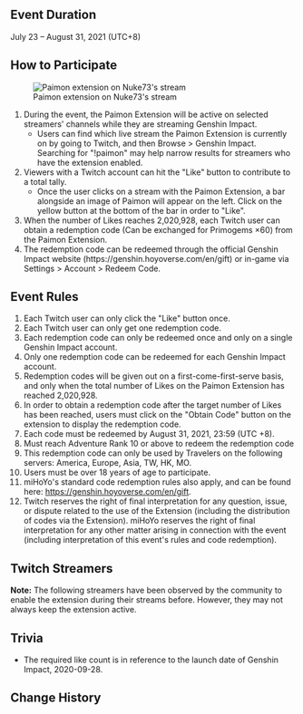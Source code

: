 {{Event
|name              = Paimon Extension on Twitch 2021-07-23
|image             = Paimon Extension on Twitch.png
|type              = Web
|type2             = Social Media
|time_known        = yes
|time_start        = 2021-07-23
|time_start_offset = GMT+8
|time_end          = 2021-08-31
|time_end_offset   = GMT+8
|link              = https://www.hoyolab.com/article/591256
}}

==Event Duration==
July 23 – August 31, 2021 (UTC+8)

==How to Participate==
[[File:Paimon Extension on Twitch Guide.png|thumb|Paimon extension on Nuke73's stream]]
#During the event, the Paimon Extension will be active on selected streamers' channels while they are streaming Genshin Impact.
#*Users can find which live stream the Paimon Extension is currently on by going to Twitch, and then Browse > Genshin Impact. Searching for "!paimon" may help narrow results for streamers who have the extension enabled.
#Viewers with a Twitch account can hit the "Like" button to contribute to a total tally.
#*Once the user clicks on a stream with the Paimon Extension, a bar alongside an image of Paimon will appear on the left. Click on the yellow button at the bottom of the bar in order to "Like".
#When the number of Likes reaches 2,020,928, each Twitch user can obtain a redemption code (Can be exchanged for Primogems ×60) from the Paimon Extension.
#The redemption code can be redeemed through the official Genshin Impact website (https://genshin.hoyoverse.com/en/gift) or in-game via Settings > Account > Redeem Code.

==Event Rules==
#Each Twitch user can only click the "Like" button once.
#Each Twitch user can only get one redemption code.
#Each redemption code can only be redeemed once and only on a single Genshin Impact account.
#Only one redemption code can be redeemed for each Genshin Impact account.
#Redemption codes will be given out on a first-come-first-serve basis, and only when the total number of Likes on the Paimon Extension has reached 2,020,928.
#In order to obtain a redemption code after the target number of Likes has been reached, users must click on the "Obtain Code" button on the extension to display the redemption code.
#Each code must be redeemed by August 31, 2021, 23:59 (UTC +8).
#Must reach Adventure Rank 10 or above to redeem the redemption code
#This redemption code can only be used by Travelers on the following servers: America, Europe, Asia, TW, HK, MO.
#Users must be over 18 years of age to participate.
#miHoYo's standard code redemption rules also apply, and can be found here: https://genshin.hoyoverse.com/en/gift.
#Twitch reserves the right of final interpretation for any question, issue, or dispute related to the use of the Extension (including the distribution of codes via the Extension). miHoYo reserves the right of final interpretation for any other matter arising in connection with the event (including interpretation of this event's rules and code redemption).

==Twitch Streamers==
'''Note:''' The following streamers have been observed by the community to enable the extension during their streams before. However, they may not always keep the extension active.
{{Column|2|
*[https://www.twitch.tv/sykkuno Sykkuno]
*[https://www.twitch.tv/tenz TenZ]
*[https://www.twitch.tv/tinakitten TinaKitten]
*[https://www.twitch.tv/tenhatv TenhaTV]
*[https://www.twitch.tv/tuonto tuonto]
*[https://www.twitch.tv/bubvt bubVT]
*[https://www.twitch.tv/nuke73 Nuke73]
*[https://www.twitch.tv/enviosity Enviosity]
*[https://www.twitch.tv/knekro knekro]
*[https://www.twitch.tv/shawn Shawn]
*[https://www.twitch.tv/mairubee MaiRubee]
*[https://www.twitch.tv/plumsoju PlumSoju]
*[https://www.twitch.tv/okcode OkCode]
*[https://www.twitch.tv/mrdandandan mrdandandan]
*[https://www.twitch.tv/sayu Sayu]
*[https://www.twitch.tv/kilimepie KiLimePie]
*[https://www.twitch.tv/xlice Xlice]
}}

==Trivia==
*The required like count is in reference to the launch date of Genshin Impact, 2020-09-28.

==Change History==
{{Change History|2.0}}